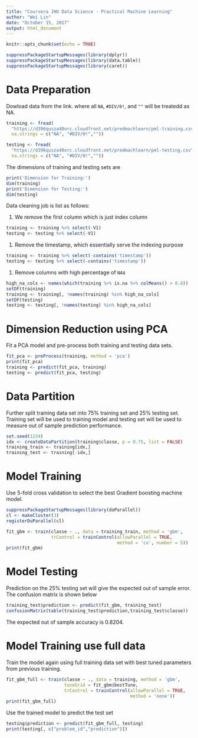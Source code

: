 ```yaml
---
title: "Coursera JHU Data Science - Practical Machine Learning"
author: "Wei Lin"
date: "October 15, 2017"
output: html_document
---
```


```r
knitr::opts_chunk$set(echo = TRUE)
```

```r
suppressPackageStartupMessages(library(dplyr))
suppressPackageStartupMessages(library(data.table))
suppressPackageStartupMessages(library(caret))
```

# Data Preparation

Dowload data from the link. where all `NA`, `#DIV/0!`, and `""` will be 
treatedd as NA.
```r
training <- fread(
  "https://d396qusza40orc.cloudfront.net/predmachlearn/pml-training.csv",
  na.strings = c("NA", "#DIV/0!",""))

testing <- fread(
  "https://d396qusza40orc.cloudfront.net/predmachlearn/pml-testing.csv",
  na.strings = c("NA", "#DIV/0!",""))
```

The dimensions of training and testing sets are 
```r
print('Dimension for Training:')
dim(training)
print('Dimension for Testing:')
dim(testing)
```

Data cleaning job is list as follows:

1. We remove the first column which is just index column
```r
training <- training %>% select(-V1)
testing <- testing %>% select(-V1)
```

1. Remove the timestamp, which essentially serve the indexing purpose
```r
training <- training %>% select(-contains('timestamp'))
testing <- testing %>% select(-contains('timestamp'))
```

1. Remove columns with high percentage of `NA`s
```r
high_na_cols <- names(which(training %>% is.na %>% colMeans() > 0.8))
setDF(training)
training <- training[, !names(training) %in% high_na_cols]
setDF(testing)
testing <- testing[, !names(testing) %in% high_na_cols]
```

# Dimension Reduction using PCA
Fit a PCA model and pre-process both training and testing data sets.
```r
fit_pca <- preProcess(training, method = 'pca')
print(fit_pca)
training <- predict(fit_pca, training)
testing <- predict(fit_pca, testing)
```

# Data Partition
Further split training data set into 75% training set and 25% testing set. 
Training set will be used to training model and testing set will be used to 
measure out of sample prediction performance. 
```r
set.seed(1234)
idx <- createDataPartition(training$classe, p = 0.75, list = FALSE)
training_train <- training[idx,]
training_test <- training[-idx,]
```


# Model Training
Use 5-fold cross validation to select the best Gradient boosting machine model.
```r
suppressPackageStartupMessages(library(doParallel))
cl <- makeCluster(3)
registerDoParallel(cl)

fit_gbm <- train(classe ~ ., data = training_train, method = 'gbm',
                 trControl = trainControl(allowParallel = TRUE, 
                                          method = 'cv', number = 5))
print(fit_gbm)
```

# Model Testing
Prediction on the 25% testing set will give the expected out of sample error.
The confusion matrix is shown below
```r
training_test$prediction <- predict(fit_gbm, training_test)
confusionMatrix(table(training_test$prediction,training_test$classe))
```

The expected out of sample accuracy is 0.8204. 

# Model Training use full data 
Train the model again using full training data set with best tuned parameters 
from previous training.
```r
fit_gbm_full <- train(classe ~ ., data = training, method = 'gbm',
                      tuneGrid = fit_gbm$bestTune, 
                      trControl = trainControl(allowParallel = TRUE,
                                               method = 'none'))
print(fit_gbm_full)
```

Use the trained model to predict the test set
```r
testing$prediction <- predict(fit_gbm_full, testing)
print(testing[, c("problem_id","prediction")])
```
